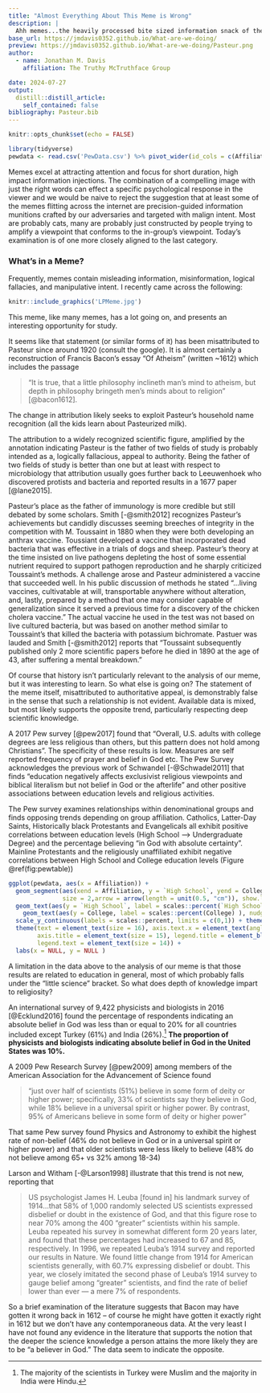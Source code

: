 ```yaml
---
title: "Almost Everything About This Meme is Wrong"
description: |
  Ahh memes...the heavily processed bite sized information snack of the future, and today!
base_url: https://jmdavis0352.github.io/What-are-we-doing/
preview: https://jmdavis0352.github.io/What-are-we-doing/Pasteur.png 
author:
  - name: Jonathan M. Davis
    affiliation: The Truthy McTruthface Group

date: 2024-07-27
output:
  distill::distill_article:
    self_contained: false
bibliography: Pasteur.bib
---
```



```r
knitr::opts_chunk$set(echo = FALSE)

library(tidyverse)
pewdata <- read.csv('PewData.csv') %>% pivot_wider(id_cols = c(Affiliation, Color, ynudge, ynudge_c), names_from = Transition, values_from = Effect)

```

Memes excel at attracting attention and focus for short duration, high impact information injections. The combination of a compelling image with just the right words can effect a specific psychological response in the viewer and we would be naive to reject the suggestion that at least some of the memes flitting across the internet are precision-guided information munitions crafted by our adversaries and targeted with malign intent. Most are probably cats, many are probably just constructed by people trying to amplify a viewpoint that conforms to the in-group's viewpoint. Today's examination is of one more closely aligned to the last category. 

### What's in a Meme?
Frequently, memes contain misleading information, misinformation, logical fallacies, and manipulative intent. I recently came across the following:

```r
knitr::include_graphics('LPMeme.jpg')

```



This meme, like many memes, has a lot going on, and presents an interesting opportunity for study.

It seems like that statement (or similar forms of it) has been misattributed to Pasteur since around 1920 (consult the google). It is almost certainly a reconstruction of Francis Bacon's essay "Of Atheism" (written ~1612) which includes the passage

>"It is true, that a little philosophy inclineth man’s mind to atheism, but depth in philosophy bringeth men’s minds about to religion" [@bacon1612]. 

The change in attribution likely seeks to exploit Pasteur's household name recognition (all the kids learn about Pasteurized milk). 

The attribution to a widely recognized scientific figure, amplified by the annotation indicating Pasteur is the father of two fields of study is probably intended as a, logically fallacious, appeal to authority. Being the father of two fields of study is better than one but at least with respect to microbiology that attribution usually goes further back to Leeuwenhoek who discovered protists and bacteria and reported results in a 1677 paper [@lane2015]. 

Pasteur's place as the father of immunology is more credible but still debated by some scholars. Smith [-@smith2012] recognizes Pasteur's achievements but candidly discusses seeming breeches of integrity in the competition with M. Toussaint in 1880 when they were both developing an anthrax vaccine. Toussiant developed a vaccine that incorporated dead bacteria that was effective in a trials of dogs and sheep. Pasteur's theory at the time insisted on live pathogens depleting the host of some essential nutrient required to support pathogen reproduction and he sharply criticized Toussaint's methods. A challenge arose and Pasteur administered a vaccine that succeeded well. In his public discussion of methods he stated "...living vaccines, cultivatable at will, transportable anywhere without alteration, and, lastly, prepared by a method that one may consider capable of generalization since it served a previous time for a discovery of the chicken cholera vaccine." The actual vaccine he used in the test was not based on live cultured bacteria, but was based on another method similar to Toussaint's that killed the bacteria with potassium bichromate. Pastuer was lauded and Smith [-@smith2012] reports that "Toussaint subsequently published only 2 more scientific papers before he died in 1890 at the age of 43, after suffering a mental breakdown." 

Of course that history isn't particularly relevant to the analysis of our meme, but it was interesting to learn. So what else is going on? The statement of the meme itself, misattributed to authoritative appeal, is demonstrably false in the sense that such a relationship is not evident. Available data is mixed, but most likely supports the opposite trend, particularly respecting deep scientific knowledge. 

A 2017 Pew survey [@pew2017] found that "Overall, U.S. adults with college degrees are less religious than others, but this pattern does not hold among Christians". The specificity of these results is low. Measures are self reported frequency of prayer and belief in God etc. The Pew Survey acknowledges the previous work of Schwandel [-@Schwadel2011] that finds "education negatively affects exclusivist religious viewpoints and biblical literalism but not belief in God or the afterlife" and other positive associations between education levels and religious activities.  

The Pew survey examines relationships within denominational groups and finds opposing trends depending on group affiliation. Catholics, Latter-Day Saints, Historically black Protestants and Evangelicals all exhibit positive correlations between education levels (High School --> Undergraduate Degree) and the percentage believing "in God with absolute certainty". Mainline Protestants and the religiously unaffiliated exhibit negative correlations between High School and College education levels (Figure \@ref(fig:pewtable))

```r

ggplot(pewdata, aes(x = Affiliation)) + 
  geom_segment(aes(xend = Affiliation, y = `High School`, yend = College, colour = Color), 
               size = 2,arrow = arrow(length = unit(0.5, "cm")), show.legend = T ) + scale_color_discrete(type = c('red', 'green')) + 
  geom_text(aes(y = `High School`, label = scales::percent(`High School`) ), nudge_y = pewdata$ynudge, hjust = 0.3) +
    geom_text(aes(y = College, label = scales::percent(College) ), nudge_y = pewdata$ynudge_c, hjust = 0.3) +
  scale_y_continuous(labels = scales::percent, limits = c(0,1)) + theme_minimal() + 
  theme(text = element_text(size = 16), axis.text.x = element_text(angle = 90, hjust = 1, vjust = .5), 
        axis.title = element_text(size = 15), legend.title = element_blank(), legend.position = 'top',
        legend.text = element_text(size = 14)) +
  labs(x = NULL, y = NULL )

```

A limitation in the data above to the analysis of our meme is that those results are related to education in general, most of which probably falls under the "little science" bracket. So what does depth of knowledge impart to religiosity? 

An international survey of 9,422 physicists and biologists in 2016 [@Ecklund2016] found the percentage of respondents indicating an absolute belief in God was less than or equal to 20% for all countries included except Turkey (61%) and India (26%).^[The majority of the scientists in Turkey were Muslim and the majority in India were Hindu.] **The proportion of physicists and biologists indicating absolute belief in God in the United States was 10%.** 

A 2009 Pew Research Survey [@pew2009] among members of the American Association for the Advancement of Science found 

>"just over half of scientists (51%) believe in some form of deity or higher power; specifically, 33% of scientists say they believe in God, while 18% believe in a universal spirit or higher power. By contrast, 95% of Americans believe in some form of deity or higher power" 

That same Pew survey found Physics and Astronomy to exhibit the highest rate of non-belief (46% do not believe in God or in a universal spirit or higher power) and that older scientists were less likely to believe (48% do not believe among 65+ vs 32% among 18-34)

Larson and Witham [-@Larson1998] illustrate that this trend is not new, reporting that 

>US psychologist James H. Leuba [found in] his landmark survey of 1914...that 58% of 1,000 randomly selected US scientists expressed disbelief or doubt in the existence of God, and that this figure rose to near 70% among the 400 “greater” scientists within his sample. Leuba repeated his survey in somewhat different form 20 years later, and found that these percentages had increased to 67 and 85, respectively. In 1996, we repeated Leuba's 1914 survey and reported our results in Nature. We found little change from 1914 for American scientists generally, with 60.7% expressing disbelief or doubt. This year, we closely imitated the second phase of Leuba's 1914 survey to gauge belief among “greater” scientists, and find the rate of belief lower than ever — a mere 7% of respondents.

So a brief examination of the literature suggests that Bacon may have gotten it wrong back in 1612 -- of course he might have gotten it exactly right in 1612 but we don't have any contemporaneous data. At the very least I have not found any evidence in the literature that supports the notion that the deeper the science knowledge a person attains the more likely they are to be "a believer in God." The data seem to indicate the opposite. 


